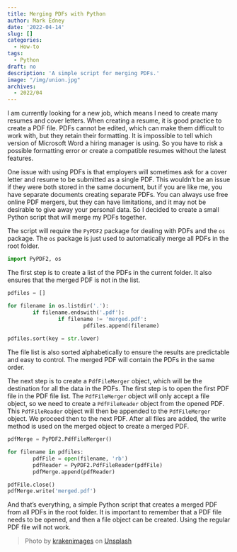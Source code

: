 ```yaml
---
title: Merging PDFs with Python
author: Mark Edney
date: '2022-04-14'
slug: []
categories:
  - How-to
tags:
  - Python
draft: no
description: 'A simple script for merging PDFs.'
image: "/img/union.jpg"
archives:
  - 2022/04
---
```


I am currently looking for a new job, which means I need to create many resumes and cover letters. When creating a resume, it is good practice to create a PDF file. PDFs cannot be edited, which can make them difficult to work with, but they retain their formatting. It is impossible to tell which version of Microsoft Word a hiring manager is using. So you have to risk a possible formatting error or create a compatible resumes without the latest features. 

One issue with using PDFs is that employers will sometimes ask for a cover letter and resume to be submitted as a single PDF. This wouldn't be an issue if they were both stored in the same document, but if you are like me, you have separate documents creating separate PDFs. You can always use free online PDF mergers, but they can have limitations, and it may not be desirable to give away your personal data. So I decided to create a small Python script that will merge my PDFs together.  

The script will require the `PyPDF2` package for dealing with PDFs and the `os` package. The `os` package is just used to automatically merge all PDFs in the root folder.

```python
import PyPDF2, os
```

The first step is to create a list of the PDFs in the current folder. It also ensures that the merged PDF is not in the list. 

```python
pdfiles = []

for filename in os.listdir('.'):
        if filename.endswith('.pdf'):
                if filename != 'merged.pdf':
                        pdfiles.append(filename)
                        
pdfiles.sort(key = str.lower)
```

The file list is also sorted alphabetically to ensure the results are predictable and easy to control. The merged PDF will contain the PDFs in the same order. 

The next step is to create a `PdfFileMerger` object, which will be the destination for all the data in the PDFs. The first step is to open the first PDF file in the PDF file list. The `PdfFileMerger` object will only accept a file object, so we need to create a `PdfFileReader` object from the opened PDF. This `PdfFileReader` object will then be appended to the `PdfFileMerger` object. We proceed then to the next PDF. After all files are added, the write method is used on the merged object to create a merged PDF.   

```python
pdfMerge = PyPDF2.PdfFileMerger()

for filename in pdfiles:
        pdfFile = open(filename, 'rb')
        pdfReader = PyPDF2.PdfFileReader(pdfFile)
        pdfMerge.append(pdfReader)

pdfFile.close()
pdfMerge.write('merged.pdf')
```

And that's everything, a simple Python script that creates a merged PDF from all PDFs in the root folder. It is important to remember that a PDF file needs to be opened, and then a file object can be created. Using the regular PDF file will not work. 

> Photo by [krakenimages](https://unsplash.com/@krakenimages?utm_source=unsplash&utm_medium=referral&utm_content=creditCopyText) on [Unsplash](https://unsplash.com/s/photos/union?utm_source=unsplash&utm_medium=referral&utm_content=creditCopyText)
  